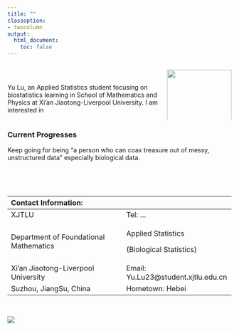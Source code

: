 ```yaml
---
title: ""
classoption:
- twocolumn
output:
  html_document:
    toc: false
---
```


::: columns
::: {.column width="70%"}
$~$

Yu Lu, an Applied Statistics student focusing on biostatistics learning in School of Mathematics and Physics at Xi'an Jiaotong-Liverpool University. I am interested in
:::

::: {.column width="30%"}
![](){width="100%"}

![](images/b3d73bd4d633122ed5e42a745b45f13.jpg)
:::
:::

### Current Progresses

Keep going for being "a person who can coax treasure out of messy, unstructured data" especially biological data.

$~$

$~$

+----------------------------------------+--------------------------------------+
| Contact Information:                   |                                      |
+:=======================================+======================================+
| XJTLU                                  | Tel: ...                             |
+----------------------------------------+--------------------------------------+
| Department of Foundational Mathematics | Applied Statistics                   |
|                                        |                                      |
|                                        | (Biological Statistics)              |
+----------------------------------------+--------------------------------------+
| Xi'an Jiaotong-Liverpool University    | Email: Yu.Lu23\@student.xjtlu.edu.cn |
+----------------------------------------+--------------------------------------+
| Suzhou, JiangSu, China                 | Hometown: Hebei                      |
+----------------------------------------+--------------------------------------+

$~$

![](images/dd18f2c44c78cde66a8a30479395ffb.jpg)
